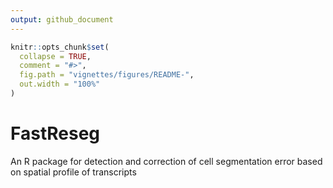 ```yaml
---
output: github_document
---
```


<!-- README.md is generated from README.Rmd. Please edit that file -->

```r
knitr::opts_chunk$set(
  collapse = TRUE,
  comment = "#>",
  fig.path = "vignettes/figures/README-",
  out.width = "100%"
)
```

# FastReseg

<!-- badges: start -->
<!-- badges: end -->

 An R package for detection and correction of cell segmentation error based on spatial profile of transcripts


